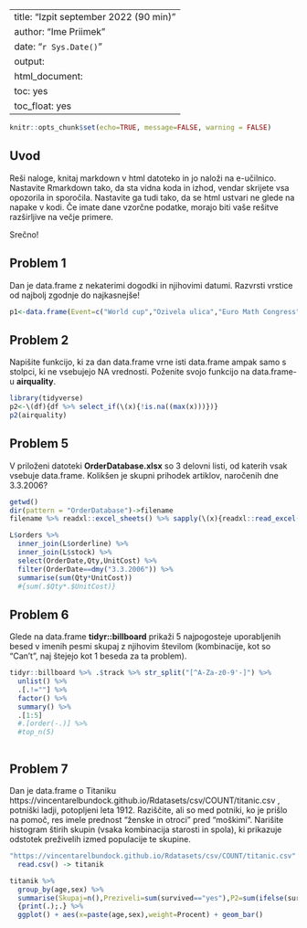 
---
title: "Izpit september 2022 (90 min)"
author: "Ime Priimek"
date: "`r Sys.Date()`"
output: 
  html_document: 
    toc: yes
    toc_float: yes
---



```r
knitr::opts_chunk$set(echo=TRUE, message=FALSE, warning = FALSE)

```

## Uvod

Reši naloge, knitaj markdown v html datoteko in jo naloži na e-učilnico. Nastavite Rmarkdown tako, da sta vidna koda in izhod, vendar skrijete vsa opozorila in sporočila. Nastavite ga tudi tako, da se html ustvari ne glede na napake v kodi. Če imate dane vzorčne podatke, morajo biti vaše rešitve razširljive na večje primere.

Srečno!



## Problem 1

Dan je data.frame z nekaterimi dogodki in njihovimi datumi. Razvrsti vrstice od najbolj zgodnje do najkasnejše!


```r
p1<-data.frame(Event=c("World cup","Ozivela ulica","Euro Math Congress","Summer school Rogla","Final exams","HL3 release date"),Year=c(2022,2021,2004,2022,1999,2077),Day=c(11,2,30,14,5,6),Month=c(12,3,4,7,10,10),stringsAsFactors=F)
```




## Problem 2

Napišite funkcijo, ki za dan data.frame vrne isti data.frame ampak samo s stolpci, ki ne vsebujejo NA vrednosti. Poženite svojo funkcijo na data.frame-u **airquality**.


```r
library(tidyverse)
p2<-\(df){df %>% select_if(\(x){!is.na((max(x)))})}
p2(airquality)
```




## Problem 5

V priloženi datoteki **OrderDatabase.xlsx** so 3 delovni listi, od katerih vsak vsebuje data.frame.
Kolikšen je skupni prihodek artiklov, naročenih dne 3.3.2006?


```r
getwd()
dir(pattern = "OrderDatabase")->filename
filename %>% readxl::excel_sheets() %>% sapply(\(x){readxl::read_excel(filename,sheet=x)}) -> L

L$orders %>% 
  inner_join(L$orderline) %>% 
  inner_join(L$stock) %>% 
  select(OrderDate,Qty,UnitCost) %>% 
  filter(OrderDate==dmy("3.3.2006")) %>% 
  summarise(sum(Qty*UnitCost))
  #{sum(.$Qty*.$UnitCost)}
```




## Problem 6

Glede na data.frame **tidyr::billboard** prikaži 5 najpogosteje uporabljenih besed v imenih pesmi skupaj z njihovim številom (kombinacije, kot so "Can't", naj štejejo kot 1 beseda za ta problem).



```r
tidyr::billboard %>% .$track %>% str_split("[^A-Za-z0-9'-]") %>% 
  unlist() %>% 
  .[.!=""] %>% 
  factor() %>% 
  summary() %>% 
  .[1:5]
  #.[order(-.)] %>% 
  #top_n(5)



```



## Problem 7

Dan je data.frame o Titaniku https://vincentarelbundock.github.io/Rdatasets/csv/COUNT/titanic.csv
, potniški ladji, potopljeni leta 1912. Raziščite, ali so med potniki, ko je prišlo na pomoč, res imele prednost "ženske in otroci" pred "moškimi". Narišite histogram štirih skupin (vsaka kombinacija starosti in spola), ki prikazuje odstotek preživelih izmed populacije te skupine.



```r
"https://vincentarelbundock.github.io/Rdatasets/csv/COUNT/titanic.csv" %>% 
  read.csv() -> titanik

titanik %>% 
  group_by(age,sex) %>% 
  summarise(Skupaj=n(),Preziveli=sum(survived=="yes"),P2=sum(ifelse(survived=="yes",1,0)),Procent=Preziveli/Skupaj*100) %>% 
  {print(.);.} %>% 
  ggplot() + aes(x=paste(age,sex),weight=Procent) + geom_bar()
```








